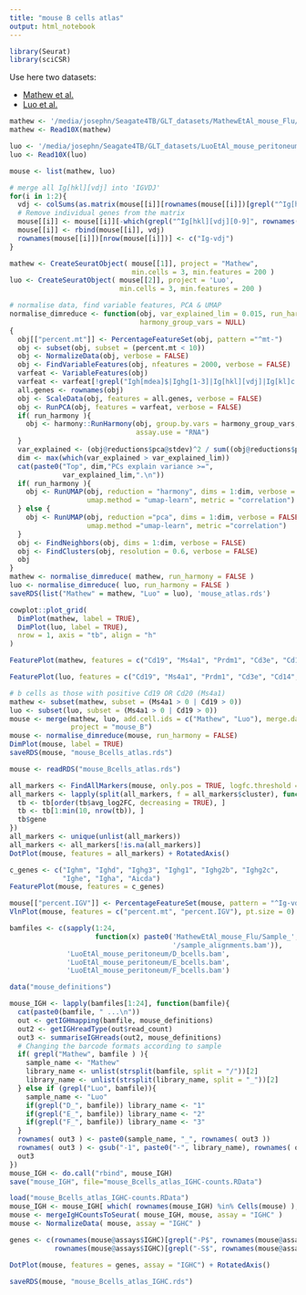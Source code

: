 ```yaml
---
title: "mouse B cells atlas"
output: html_notebook
---
```


```r
library(Seurat)
library(sciCSR)
```

Use here two datasets:

* [Mathew et al.](https://www.sciencedirect.com/science/article/pii/S2211124721006574)
* [Luo et al.](https://cellandbioscience.biomedcentral.com/articles/10.1186/s13578-022-00795-6)

```r
mathew <- '/media/josephn/Seagate4TB/GLT_datasets/MathewEtAl_mouse_Flu/MathewEtAl_mouse_Flu/outs/count/filtered_feature_bc_matrix'
mathew <- Read10X(mathew)

luo <- '/media/josephn/Seagate4TB/GLT_datasets/LuoEtAl_mouse_peritoneum/LuoEtAl_mouse_peritoneum/outs/count/filtered_feature_bc_matrix'
luo <- Read10X(luo)

mouse <- list(mathew, luo)

# merge all Ig[hkl][vdj] into 'IGVDJ'
for(i in 1:2){
  vdj <- colSums(as.matrix(mouse[[i]][rownames(mouse[[i]])[grepl("^Ig[hkl][vdj][0-9]", rownames(mouse[[i]]))], ]))
  # Remove individual genes from the matrix
  mouse[[i]] <- mouse[[i]][-which(grepl("^Ig[hkl][vdj][0-9]", rownames(mouse[[i]]))), ]
  mouse[[i]] <- rbind(mouse[[i]], vdj)
  rownames(mouse[[i]])[nrow(mouse[[i]])] <- c("Ig-vdj")
}

mathew <- CreateSeuratObject( mouse[[1]], project = "Mathew",
                              min.cells = 3, min.features = 200 )
luo <- CreateSeuratObject( mouse[[2]], project = 'Luo', 
                           min.cells = 3, min.features = 200 )

```

```r
# normalise data, find variable features, PCA & UMAP
normalise_dimreduce <- function(obj, var_explained_lim = 0.015, run_harmony = TRUE,
                                harmony_group_vars = NULL)
{
  obj[["percent.mt"]] <- PercentageFeatureSet(obj, pattern ="^mt-")
  obj <- subset(obj, subset = (percent.mt < 10))
  obj <- NormalizeData(obj, verbose = FALSE)
  obj <- FindVariableFeatures(obj, nfeatures = 2000, verbose = FALSE)
  varfeat <- VariableFeatures(obj)
  varfeat <- varfeat[!grepl("Igh[mdea]$|Ighg[1-3]|Ig[hkl][vdj]|Ig[kl]c|Tr[abgd]|Igll$|Jchain", varfeat)]
  all.genes <- rownames(obj)
  obj <- ScaleData(obj, features = all.genes, verbose = FALSE)
  obj <- RunPCA(obj, features = varfeat, verbose = FALSE)
  if( run_harmony ){
    obj <- harmony::RunHarmony(obj, group.by.vars = harmony_group_vars, 
                               assay.use = "RNA")
  }
  var_explained <- (obj@reductions$pca@stdev)^2 / sum((obj@reductions$pca@stdev)^2 )
  dim <- max(which(var_explained > var_explained_lim))
  cat(paste0("Top", dim,"PCs explain variance >=", 
             var_explained_lim,".\n"))
  if( run_harmony ){
    obj <- RunUMAP(obj, reduction = "harmony", dims = 1:dim, verbose = FALSE,
                   umap.method = "umap-learn", metric = "correlation")
  } else {
    obj <- RunUMAP(obj, reduction ="pca", dims = 1:dim, verbose = FALSE, 
                   umap.method ="umap-learn", metric ="correlation")
  }
  obj <- FindNeighbors(obj, dims = 1:dim, verbose = FALSE)
  obj <- FindClusters(obj, resolution = 0.6, verbose = FALSE)
  obj
}
mathew <- normalise_dimreduce( mathew, run_harmony = FALSE )
luo <- normalise_dimreduce( luo, run_harmony = FALSE )
saveRDS(list("Mathew" = mathew, "Luo" = luo), 'mouse_atlas.rds')
```

```r
cowplot::plot_grid(
  DimPlot(mathew, label = TRUE),
  DimPlot(luo, label = TRUE),
  nrow = 1, axis = "tb", align = "h"
)
```

```r
FeaturePlot(mathew, features = c("Cd19", "Ms4a1", "Prdm1", "Cd3e", "Cd14", "Nkg7", "Cst3"))
```

```r
FeaturePlot(luo, features = c("Cd19", "Ms4a1", "Prdm1", "Cd3e", "Cd14", "Nkg7", "Cst3"))
```

```r
# b cells as those with positive Cd19 OR Cd20 (Ms4a1)
mathew <- subset(mathew, subset = (Ms4a1 > 0 | Cd19 > 0))
luo <- subset(luo, subset = (Ms4a1 > 0 | Cd19 > 0))
mouse <- merge(mathew, luo, add.cell.ids = c("Mathew", "Luo"), merge.data = FALSE,
               project = "mouse_B")
mouse <- normalise_dimreduce(mouse, run_harmony = FALSE)
DimPlot(mouse, label = TRUE)
saveRDS(mouse, "mouse_Bcells_atlas.rds")
```

```r
mouse <- readRDS("mouse_Bcells_atlas.rds")
```

```r
all_markers <- FindAllMarkers(mouse, only.pos = TRUE, logfc.threshold = 0.6)
all_markers <- lapply(split(all_markers, f = all_markers$cluster), function(tb){
  tb <- tb[order(tb$avg_log2FC, decreasing = TRUE), ]
  tb <- tb[1:min(10, nrow(tb)), ]
  tb$gene
}) 
all_markers <- unique(unlist(all_markers))
all_markers <- all_markers[!is.na(all_markers)]
DotPlot(mouse, features = all_markers) + RotatedAxis()
```

```r
c_genes <- c("Ighm", "Ighd", "Ighg3", "Ighg1", "Ighg2b", "Ighg2c", 
             "Ighe", "Igha", "Aicda")
FeaturePlot(mouse, features = c_genes)
```

```r
mouse[["percent.IGV"]] <- PercentageFeatureSet(mouse, pattern = "^Ig-vdj")
VlnPlot(mouse, features = c("percent.mt", "percent.IGV"), pt.size = 0)
```

```r
bamfiles <- c(sapply(1:24, 
                     function(x) paste0('MathewEtAl_mouse_Flu/Sample_', x,
                                        '/sample_alignments.bam')),
              'LuoEtAl_mouse_peritoneum/D_bcells.bam',
              'LuoEtAl_mouse_peritoneum/E_bcells.bam',
              'LuoEtAl_mouse_peritoneum/F_bcells.bam')

data("mouse_definitions")

mouse_IGH <- lapply(bamfiles[1:24], function(bamfile){
  cat(paste0(bamfile, " ...\n"))
  out <- getIGHmapping(bamfile, mouse_definitions)
  out2 <- getIGHreadType(out$read_count)
  out3 <- summariseIGHreads(out2, mouse_definitions)
  # Changing the barcode formats according to sample
  if( grepl("Mathew", bamfile ) ){
    sample_name <- "Mathew"
    library_name <- unlist(strsplit(bamfile, split = "/"))[2]
    library_name <- unlist(strsplit(library_name, split = "_"))[2]
  } else if (grepl("Luo", bamfile)){
    sample_name <- "Luo"
    if(grepl("D_", bamfile)) library_name <- "1"
    if(grepl("E_", bamfile)) library_name <- "2"
    if(grepl("F_", bamfile)) library_name <- "3"
  }
  rownames( out3 ) <- paste0(sample_name, "_", rownames( out3 ))
  rownames( out3 ) <- gsub("-1", paste0("-", library_name), rownames( out3 ))
  out3
})
mouse_IGH <- do.call("rbind", mouse_IGH)
save("mouse_IGH", file="mouse_Bcells_atlas_IGHC-counts.RData")
```

```r
load("mouse_Bcells_atlas_IGHC-counts.RData")
mouse_IGH <- mouse_IGH[ which( rownames(mouse_IGH) %in% Cells(mouse) ), ] # only cells surviving in the dataset
mouse <- mergeIgHCountsToSeurat( mouse_IGH, mouse, assay = "IGHC" )
mouse <- NormalizeData( mouse, assay = "IGHC" )
```

```r
genes <- c(rownames(mouse@assays$IGHC)[grepl("-P$", rownames(mouse@assays$IGHC))],
           rownames(mouse@assays$IGHC)[grepl("-S$", rownames(mouse@assays$IGHC))])

DotPlot(mouse, features = genes, assay = "IGHC") + RotatedAxis()
```

```r
saveRDS(mouse, "mouse_Bcells_atlas_IGHC.rds")

```
